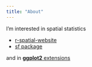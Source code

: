 ```yaml
---
title: "About"
---
```


I'm interested in spatial statistics

- [r-spatial-website](https://www.r-spatial.org)
- [sf package](https://r-spatial.github.io/sf)

and in [**ggplot2** extensions](https://exts.ggplot2.tidyverse.org/)
